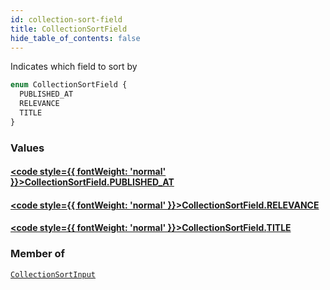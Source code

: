 ```yaml
---
id: collection-sort-field
title: CollectionSortField
hide_table_of_contents: false
---
```








Indicates which field to sort by

```graphql
enum CollectionSortField {
  PUBLISHED_AT
  RELEVANCE
  TITLE
}
```


### Values

#### [<code style={{ fontWeight: 'normal' }}>CollectionSortField.<b>PUBLISHED_AT</b></code>](#) 
> 
> 

#### [<code style={{ fontWeight: 'normal' }}>CollectionSortField.<b>RELEVANCE</b></code>](#) 
> 
> 

#### [<code style={{ fontWeight: 'normal' }}>CollectionSortField.<b>TITLE</b></code>](#) 
> 
> 



### Member of

[`CollectionSortInput`](/demand/api/graphql-storefront/reference/inputs/collection-sort-input)  <Badge class="secondary" text="input"/>



